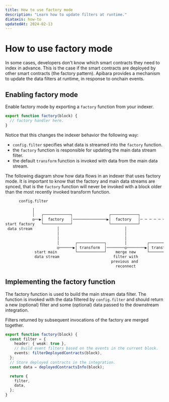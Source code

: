 ```yaml
---
title: How to use factory mode
description: "Learn how to update filters at runtime."
diataxis: how-to
updatedAt: 2024-02-13
---
```


# How to use factory mode

In some cases, developers don't know which smart contracts they need to index in
advance. This is the case if the smart contracts are deployed by other smart
contracts (the factory pattern). Apibara provides a mechanism to update the data
filters at runtime, in response to onchain events.

## Enabling factory mode

Enable factory mode by exporting a `factory` function from your indexer.

```ts [indexer.ts]
export function factory(block) {
  // factory handler here.
}
```

Notice that this changes the indexer behavior the following way:

- `config.filter` specifies what data is streamed into the `factory` function.
- the `factory` function is responsible for updating the main data stream filter.
- the default `transform` function is invoked with data from the main data stream.

The following diagram show how data flows in an indexer that uses factory mode.
It is important to know that the factory and main data streams are synced, that is
the `factory` function will never be invoked with a block older than the most
recently invoked transform function.

```txt
      config.filter

            │
            │   ┌────────────┐                ┌────────────┐
            ◎──▶│  factory   │───────────────▶│  factory   │─ ─ ─ ─ ─ ─ ─ ─ ─ ─
start factory   └────────────┘                └────────────┘
 data stream           │                             │
                       │                             │
                       │                             │
                       │       ┌────────────┐        │         ┌────────────┐
                       ◎──────▶│ transform  │────────◎────────▶│ transform  │─ ─
             start main        └────────────┘    merge new     └────────────┘
             data stream                        filter with
                                               previous and
                                                 reconnect
```

## Implementing the factory function

The factory function is used to build the main stream data filter. The function
is invoked with the data filtered by `config.filter` and should return a new
(optional) filter and some (optional) data passed to the downstream integration.

Filters returned by subsequent invocations of the factory are merged together.

```ts [indexer.ts]
export function factory(block) {
  const filter = {
    header: { weak: true },
    // Build event filters based on the events in the current block.
    events: filterDeployedContracts(block),
  };
  // Store deployed contracts in the integration.
  const data = deployedContractsInfo(block);

  return {
    filter,
    data,
  };
}
```
